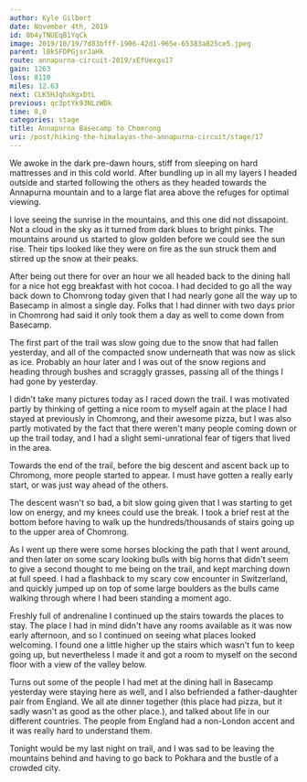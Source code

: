 ```yaml
---
author: Kyle Gilbert
date: November 4th, 2019
id: 0b4yTNUEqB1YqCk
image: 2019/10/19/7d83bfff-1906-42d1-965e-65383a825ce5.jpeg
parent: lBkSFDPGjsrJaHk
route: annapurna-circuit-2019/xEfUexgu17
gain: 1263
loss: 8110
miles: 12.63
next: CLK5HJqhnXgxDtL
previous: qc3ptYk93NLzWDk
time: 8,0
categories: stage
title: Annapurna Basecamp to Chomrong
uri: /post/hiking-the-himalayas-the-annapurna-circuit/stage/17
---
```


<Stats />

<Route />

We awoke in the dark pre-dawn hours, stiff from sleeping on hard mattresses and
in this cold world. After bundling up in all my layers I headed outside and
started following the others as they headed towards the Annapurna mountain and
to a large flat area above the refuges for optimal viewing.

I love seeing the sunrise in the mountains, and this one did not dissapoint. Not
a cloud in the sky as it turned from dark blues to bright pinks. The mountains
around us started to glow golden before we could see the sun rise. Their tips
looked like they were on fire as the sun struck them and stirred up the snow
at their peaks.

After being out there for over an hour we all headed back to the dining hall
for a nice hot egg breakfast with hot cocoa. I had decided to go all the way
back down to Chomrong today given that I had nearly gone all the way up to
Basecamp in almost a single day. Folks that I had dinner with two days prior
in Chomrong had said it only took them a day as well to come down from Basecamp.

The first part of the trail was slow going due to the snow that had fallen
yesterday, and all of the compacted snow underneath that was now as slick as
ice. Probably an hour later and I was out of the snow regions and heading
through bushes and scraggly grasses, passing all of the things I had gone by
yesterday.

I didn't take many pictures today as I raced down the trail. I was motivated
partly by thinking of getting a nice room to myself again at the place I had
stayed at previously in Chomrong, and their awesome pizza, but I was also partly
motivated by the fact that there weren't many people coming down or up the trail
today, and I had a slight semi-unrational fear of tigers that lived in the area.

Towards the end of the trail, before the big descent and ascent back up to
Chromong, more people started to appear. I must have gotten a really early start,
or was just way ahead of the others.

The descent wasn't so bad, a bit slow going given that I was starting to get
low on energy, and my knees could use the break. I took a brief rest at the
bottom before having to walk up the hundreds/thousands of stairs going up to
the upper area of Chomrong.

As I went up there were some horses blocking the path that I went around, and
then later on some scary looking bulls with big horns that didn't seem to give a
second thought to me being on the trail, and kept marching down at full speed.
I had a flashback to my scary cow encounter in Switzerland, and quickly jumped
up on top of some large boulders as the bulls came walking through where I had
been standing a moment ago.

Freshly full of andrenaline I continued up the stairs towards the places to stay.
The place I had in mind didn't have any rooms available as it was now early
afternoon, and so I continued on seeing what places looked welcoming. I found
one a little higher up the stairs which wasn't fun to keep going up, but
nevertheless I made it and got a room to myself on the second floor with a view
of the valley below.

Turns out some of the people I had met at the dining hall in Basecamp yesterday
were staying here as well, and I also befriended a father-daughter pair from
England. We all ate dinner together (this place had pizza, but it sadly wasn't
as good as the other place.), and talked about life in our different countries.
The people from England had a non-London accent and it was really hard to
understand them.

Tonight would be my last night on trail, and I was sad to be leaving the
mountains behind and having to go back to Pokhara and the bustle of a crowded
city.

